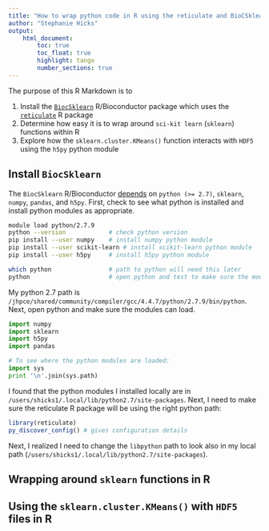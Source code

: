 ```yaml
---
title: "How to wrap python code in R using the reticulate and BioCSklearn packages"
author: "Stephanie Hicks"
output: 
    html_document:
        toc: true
        toc_float: true
        highlight: tango
        number_sections: true
---
```


The purpose of this R Markdown is to 

1. Install the [`BiocSklearn`](https://bioconductor.org/packages/release/bioc/html/BiocSklearn.html) R/Bioconductor package which uses the [`reticulate`](https://github.com/rstudio/reticulate) R package
2. Determine how easy it is to wrap around `sci-kit learn` (`sklearn`) functions within R
3. Explore how the `sklearn.cluster.KMeans()` function interacts with `HDF5` using the `h5py` python module

## Install `BiocSklearn`

The `BiocSklearn` R/Bioconductor 
[depends](https://bioconductor.org/packages/release/bioc/html/BiocSklearn.html) 
on `python (>= 2.7)`, `sklearn`, `numpy`, `pandas`, and `h5py`. 
First, check to see what python is installed and install 
python modules as appropriate. 

```bash
module load python/2.7.9
python --version            # check python version 
pip install --user numpy    # install numpy python module
pip install --user scikit-learn # install scikit-learn python module 
pip install --user h5py     # install h5py python module

which python                # path to python will need this later
python                      # open python and test to make sure the modules load
```

My python 2.7 path is `/jhpce/shared/community/compiler/gcc/4.4.7/python/2.7.9/bin/python`. 
Next, open python and make sure the modules can load. 

```python
import numpy
import sklearn
import h5py
import pandas

# To see where the python modules are loaded: 
import sys
print '\n'.join(sys.path)
```

I found that the python modules I installed locally are in 
`/users/shicks1/.local/lib/python2.7/site-packages`. Next, 
I need to make sure the reticulate R package
will be using the right python path:

```r
library(reticulate)
py_discover_config() # gives configuration details
```

Next, I realized I need to change the `libpython` path to 
look also in my local path 
(`/users/shicks1/.local/lib/python2.7/site-packages`).



## Wrapping around `sklearn` functions in R


## Using the `sklearn.cluster.KMeans()` with `HDF5` files in R 


